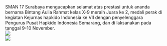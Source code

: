 <div className="text-justify">
  SMAN 17 Surabaya mengucapkan selamat atas prestasi untuk ananda bernama
  Bintang Aulia Rahmat kelas X-9 meraih Juara ke 2, medali perak di kegiatan
  Kejurnas hapkido Indonesia ke VII dengan penyelenggara Pengurus Pusat Hapkido
  Indonesia Semarang, dan di laksanakan pada tanggal 9-10 November.
</div>

<div className="flex justify-center">
  <img src="/x9_3.jpeg"/>
</div>

<div className="flex justify-center">
  <img src="/x9_2.jpeg"/>
</div>
